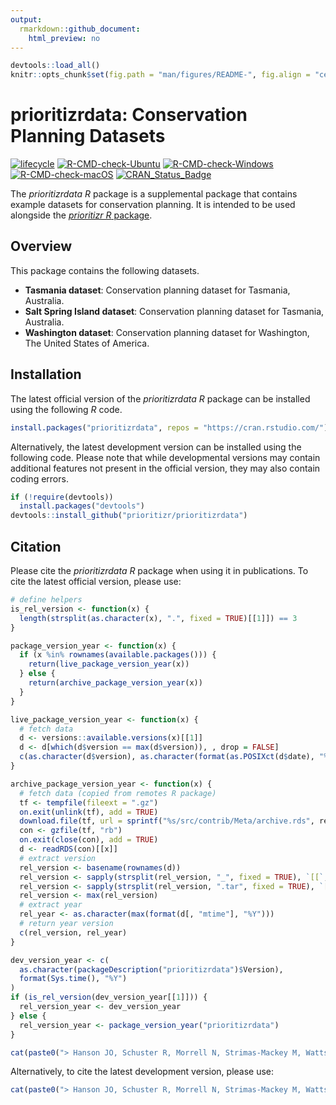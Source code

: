 ```yaml
---
output:
  rmarkdown::github_document:
    html_preview: no
---
```


```r
devtools::load_all()
knitr::opts_chunk$set(fig.path = "man/figures/README-", fig.align = "center")
```

<!--- README.md is generated from README.Rmd. Please edit that file -->

# prioritizrdata: Conservation Planning Datasets

[![lifecycle](https://img.shields.io/badge/Lifecycle-stable-brightgreen.svg)](https://www.tidyverse.org/lifecycle/#stable)
[![R-CMD-check-Ubuntu](https://img.shields.io/github/actions/workflow/status/prioritizr/prioritizrdata/R-CMD-check-ubuntu.yaml?branch=master&label=Ubuntu)](https://github.com/prioritizr/prioritizrdata/actions)
[![R-CMD-check-Windows](https://img.shields.io/github/actions/workflow/status/prioritizr/prioritizrdata/R-CMD-check-windows.yaml?branch=master&label=Windows)](https://github.com/prioritizr/prioritizrdata/actions)
[![R-CMD-check-macOS](https://img.shields.io/github/actions/workflow/status/prioritizr/prioritizrdata/R-CMD-check-macos.yaml?branch=master&label=macOS)](https://github.com/prioritizr/prioritizrdata/actions)
[![CRAN_Status_Badge](http://www.r-pkg.org/badges/version/prioritizrdata)](https://CRAN.R-project.org/package=prioritizrdata)

The _prioritizrdata R_ package is a supplemental package that contains example datasets for conservation planning. It is intended to be used alongside the [_prioritizr R_ package](https://prioritizr.net).

## Overview

This package contains the following datasets.

* **Tasmania dataset**: Conservation planning dataset for Tasmania, Australia.
* **Salt Spring Island dataset**: Conservation planning dataset for Tasmania, Australia.
* **Washington dataset**: Conservation planning dataset for Washington, The United States of America.

## Installation

The latest official version of the _prioritizrdata R_ package can be installed using the following _R_ code.

```r
install.packages("prioritizrdata", repos = "https://cran.rstudio.com/")
```

Alternatively, the latest development version can be installed using the following code. Please note that while developmental versions may contain additional features not present in the official version, they may also contain coding errors.

```r
if (!require(devtools))
  install.packages("devtools")
devtools::install_github("prioritizr/prioritizrdata")
```

## Citation

Please cite the _prioritizrdata R_ package when using it in publications. To cite the latest official version, please use:

```r
# define helpers
is_rel_version <- function(x) {
  length(strsplit(as.character(x), ".", fixed = TRUE)[[1]]) == 3
}

package_version_year <- function(x) {
  if (x %in% rownames(available.packages())) {
    return(live_package_version_year(x))
  } else {
    return(archive_package_version_year(x))
  }
}

live_package_version_year <- function(x) {
  # fetch data
  d <- versions::available.versions(x)[[1]]
  d <- d[which(d$version == max(d$version)), , drop = FALSE]
  c(as.character(d$version), as.character(format(as.POSIXct(d$date), "%Y")))
}

archive_package_version_year <- function(x) {
  # fetch data (copied from remotes R package)
  tf <- tempfile(fileext = ".gz")
  on.exit(unlink(tf), add = TRUE)
  download.file(tf, url = sprintf("%s/src/contrib/Meta/archive.rds", repo))
  con <- gzfile(tf, "rb")
  on.exit(close(con), add = TRUE)
  d <- readRDS(con)[[x]]
  # extract version
  rel_version <- basename(rownames(d))
  rel_version <- sapply(strsplit(rel_version, "_", fixed = TRUE), `[[`, 2)
  rel_version <- sapply(strsplit(rel_version, ".tar", fixed = TRUE), `[[`, 1)
  rel_version <- max(rel_version)
  # extract year
  rel_year <- as.character(max(format(d[, "mtime"], "%Y")))
  # return year version
  c(rel_version, rel_year)
}

dev_version_year <- c(
  as.character(packageDescription("prioritizrdata")$Version),
  format(Sys.time(), "%Y")
)
if (is_rel_version(dev_version_year[[1]])) {
  rel_version_year <- dev_version_year
} else {
  rel_version_year <- package_version_year("prioritizrdata")
}
```

```r
cat(paste0("> Hanson JO, Schuster R, Morrell N, Strimas-Mackey M, Watts ME, Arcese P, Bennett J, Possingham HP (", rel_version_year[[2]] ,"). prioritizrdata: Conservation Planning Datasets. R package version ", rel_version_year[[1]],". Available at https://CRAN.R-project.org/package=prioritizrdata.\n"))
```

Alternatively, to cite the latest development version, please use:

```r
cat(paste0("> Hanson JO, Schuster R, Morrell N, Strimas-Mackey M, Watts ME, Arcese P, Bennett J, Possingham HP (", dev_version_year[[2]],"). prioritizrdata: Conservation Planning Datasets. R package version ", dev_version_year[[1]], ". Available at https://github.com/prioritizr/prioritizrdata.\n"))
```
